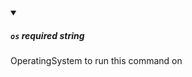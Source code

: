 
<details className="config-field" data-expandable="false" open>
<summary>

##### `os` <span class="config-field-required" data-required="false">required</span> <span class="config-field-type">string</span> <span class="config-field-default"></span>

OperatingSystem to run this command on

</summary>



</details>

